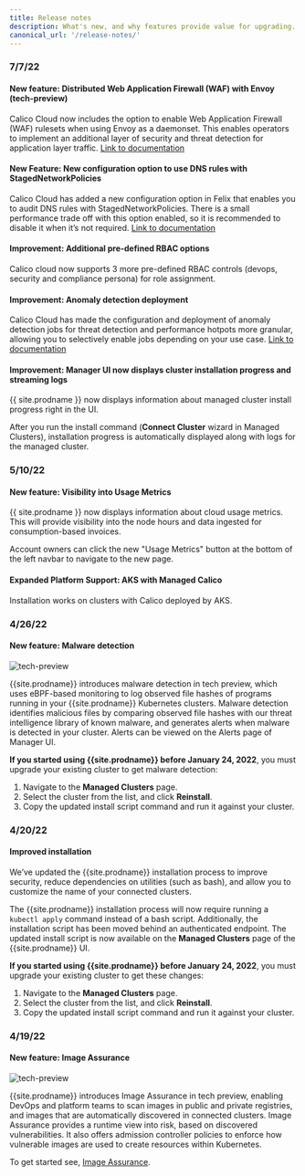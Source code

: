 ```yaml
---
title: Release notes
description: What's new, and why features provide value for upgrading.
canonical_url: '/release-notes/'
---
```


### 7/7/22

#### New feature: Distributed Web Application Firewall (WAF) with Envoy (tech-preview)

Calico Cloud now includes the option to enable Web Application Firewall (WAF) rulesets when using Envoy as a daemonset. This enables operators to implement an additional layer of security and threat detection for application layer traffic. [Link to documentation](https://docs.tigera.io/threat/web-application-firewall)

#### New Feature: New configuration option to use DNS rules with StagedNetworkPolicies
Calico Cloud has added a new configuration option in Felix that enables you to audit DNS rules with StagedNetworkPolicies. There is a small performance trade off with this option enabled, so it is recommended to disable it when it’s not required. [Link to documentation](https://docs.tigera.io/reference/resources/felixconfig)

#### Improvement: Additional pre-defined RBAC options

Calico cloud now supports 3 more pre-defined RBAC controls (devops, security and compliance persona) for role assignment.

#### Improvement: Anomaly detection deployment

Calico Cloud has made the configuration and deployment of anomaly detection jobs for threat detection and performance hotpots more granular, allowing you to selectively enable jobs depending on your use case. [Link to documentation](https://docs.tigera.io/threat/security-anomalies)

#### Improvement: Manager UI now displays cluster installation progress and streaming logs

{{ site.prodname }} now displays information about managed cluster install progress right in the UI.

After you run the install command (**Connect Cluster** wizard in Managed Clusters), installation progress is automatically displayed along with logs for the managed cluster.

### 5/10/22

#### New feature: Visibility into Usage Metrics

{{ site.prodname }} now displays information about cloud usage metrics. This will provide visibility into the node hours and data ingested for consumption-based invoices.

Account owners can click the new "Usage Metrics" button at the bottom of the left navbar to navigate to the new page.

#### Expanded Platform Support: AKS with Managed Calico

Installation works on clusters with Calico deployed by AKS.

### 4/26/22

#### New feature: Malware detection

![tech-preview]({{site.baseurl}}/images/tech-preview.svg)

{{site.prodname}} introduces malware detection in tech preview, which uses eBPF-based monitoring to log observed file hashes of programs running in your {{site.prodname}} Kubernetes clusters. Malware detection identifies malicious files by comparing observed file hashes with our threat intelligence library of known malware, and generates alerts when malware is detected in your cluster. Alerts can be viewed on the Alerts page of Manager UI.

**If you started using {{site.prodname}} before January 24, 2022**, you must upgrade your existing cluster to get malware detection:

1. Navigate to the **Managed Clusters** page.
1. Select the cluster from the list, and click **Reinstall**. 
1. Copy the updated install script command and run it against your cluster.

### 4/20/22

#### Improved installation

We’ve updated the {{site.prodname}} installation process to improve security, reduce dependencies on utilities (such as bash), and allow you to customize the name of your connected clusters.

The {{site.prodname}} installation process will now require running a `kubectl apply` command instead of a bash script. Additionally, the installation script has been moved behind an authenticated endpoint. The updated install script is now available on the **Managed Clusters** page of the {{site.prodname}} UI.

**If you started using {{site.prodname}} before January 24, 2022**, you must upgrade your existing cluster to get these changes:

1. Navigate to the **Managed Clusters** page.
1. Select the cluster from the list, and click **Reinstall**. 
1. Copy the updated install script command and run it against your cluster.


### 4/19/22

#### New feature: Image Assurance 

![tech-preview]({{site.baseurl}}/images/tech-preview.svg)

{{site.prodname}} introduces Image Assurance in tech preview, enabling DevOps and platform teams to scan images in public and private registries, and images that are automatically discovered in connected clusters. Image Assurance provides a runtime view into risk, based on discovered vulnerabilities. It also offers admission controller policies to enforce how vulnerable images are used to create resources within Kubernetes.

To get started see, [Image Assurance]({{site.baseurl}}/image-assurance/scan-image-registries).
